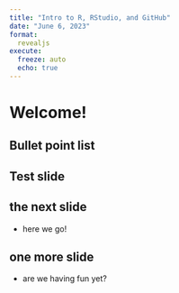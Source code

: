 ```yaml
---
title: "Intro to R, RStudio, and GitHub"
date: "June 6, 2023"
format: 
  revealjs
execute:
  freeze: auto
  echo: true
---
```


# Welcome!

## Bullet point list

## Test slide

## the next slide

-   here we go!

## one more slide

-   are we having fun yet?

